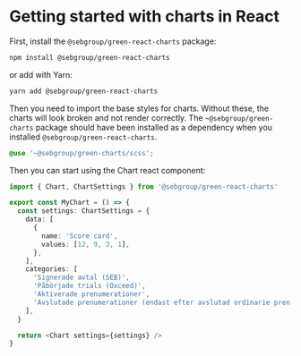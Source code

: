 

<Meta of={IndexStories} />

# Getting started with charts in React

First, install the `@sebgroup/green-react-charts` package:

```bash
npm install @sebgroup/green-react-charts
```

or add with Yarn:

```bash
yarn add @sebgroup/green-react-charts
```

Then you need to import the base styles for charts. Without these, the charts will look broken and not render correctly.
The `~@sebgroup/green-charts` package should have been installed as a dependency when you installed `@sebgroup/green-react-charts`.

```scss
@use '~@sebgroup/green-charts/scss';
```

Then you can start using the Chart react component:

```typescript
import { Chart, ChartSettings } from '@sebgroup/green-react-charts'

export const MyChart = () => {
  const settings: ChartSettings = {
    data: [
      {
        name: 'Score card',
        values: [12, 9, 3, 1],
      },
    ],
    categories: [
      'Signerade avtal (SEB)',
      'Påbörjade trials (Oxceed)',
      'Aktiverade prenumerationer',
      'Avslutade prenumerationer (endast efter avslutad ordinarie pren.)',
    ],
  }

  return <Chart settings={settings} />
}
```

<Canvas>
  <Story of={IndexStories.GettingStarted} />
</Canvas>
